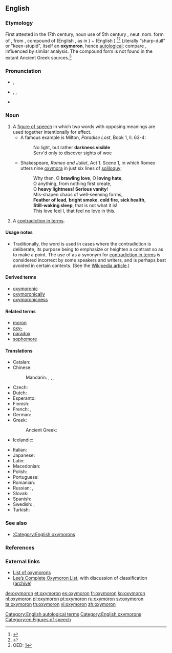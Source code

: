 {{also|Oxymoron|oxymóron}}
==English==
{{was wotd|2006|July|12}}
{{wikipedia}}

===Etymology===
First attested in the 17th century, noun use of 5th century {{etyl|la|en}} {{term|oxymorum|oxymōrum|pos=adj|la=la}}, neut. nom. form of {{term|oxymorus|oxymōrus|pos=adj|la=la}}, from {{etyl|grc|en}} {{term|ὀξύμωρος|||tr=oxumōros|lang=grc}}, compound of {{term|ὀξύς||sharp, keen|tr=oxus|lang=grc}} (English {{term|oxy-|lang=en}}, as in {{term|oxygen|lang=en}}) + {{term|μωρός||dull, stupid|tr=mōros|lang=grc}} (English {{term|moron||stupid person|lang=en}}).<ref>{{R:L&S|1=oxymōrus|2=oxymorus}}</ref><ref>{{R:LSJ|o)cu/mwros|ὀξύμωρος}}</ref> Literally “sharp-dull” or "keen-stupid", itself an '''oxymoron''', hence [[autological]]; compare {{term|sophomore|lit=wise fool|lang=en}}, influenced by similar analysis. The compound form {{term/t|grc|*ὀξύμωρον|tr=oxumōron}} is not found in the extant Ancient Greek sources.<ref>OED: [http://dictionary.oed.com.ezproxy.sfpl.org/cgi/entry/50168789]</ref>

===Pronunciation===
* {{a|UK}} {{IPA|/ɒksɪˈmɔːɹɒn/}}, {{X-SAMPA|/QksI"mO:r\Qn/}}
* {{a|US}} {{enPR|äk-sē-môrʹ-än|äk-sĭ-môrʹ-än}}, {{IPA|/ˌɑksiˈmɔɹɑn/|/ɑksɪˈmɔɹɑn/}}, {{X-SAMPA|/Aksi"mOr\An/|/AksI"mOr\An/}}
* {{audio|en-us-oxymoron.ogg|Audio (US)}}

===Noun===
{{en-noun|pl2=oxymora}}

# A [[figure of speech]] in which two words with opposing meanings are used together intentionally for effect.
#* A famous example is Milton, ''Paradise Lost'', Book 1, ll. 63-4:
#*: No light, but rather '''darkness visible'''
#*: Serv'd only to discover sights of woe
#* Shakespeare, ''Romeo and Juliet'', Act 1. Scene 1, in which Romeo utters nine [[oxymora]] in just six lines of [[soliloquy]]:
#*: Why then, O '''brawling love''', O '''loving hate''',
#*: O anything, from nothing first create,
#*: O '''heavy lightness'''! '''Serious vanity'''!
#*: Mis-shapen chaos of well-seeming forms,
#*: '''Feather of lead''', '''bright smoke''', '''cold fire''', '''sick health''',
#*: '''Still-waking sleep''', that is not what it is!
#*: This love feel I, that feel no love in this.
# {{context|general|lang=en}} A [[contradiction in terms]].

====Usage notes====
* Traditionally, the word {{term||oxymoron}} is used in cases where the contradiction is deliberate, its purpose being to emphasize or heighten a contrast so as to make a point. The use of {{term||oxymoron}} as a synonym for [[contradiction in terms]] is considered incorrect by some speakers and writers, and is perhaps best avoided in certain contexts. (See the [[w:oxymoron|Wikipedia article]].)

====Derived terms====
* [[oxymoronic]]
* [[oxymoronically]]
* [[oxymoronicness]]

====Related terms====
* [[moron]]
* [[oxy-]]
* [[paradox]]
* [[sophomore]]

====Translations====
{{trans-top|figure of speech}}
* Catalan: {{t-|ca|oxímoron|m}}
* Chinese:
*: Mandarin: {{t|cmn|矛盾修飾法|sc=Hani}}, {{t|cmn|矛盾修饰法|tr=máodùn xiūshìfǎ|sc=Hani}}, {{t|cmn|矛盾語|sc=Hani}}, {{t|cmn|矛盾语|tr=máodùnyǔ|sc=Hani}}
* Czech: {{t-|cs|oxymóron|m}}
* Dutch: {{t+|nl|beeldspraak}}
* Esperanto: {{t-|eo|oksimoro}}
* Finnish: {{t+|fi|oksymoron}}
* French: {{t+|fr|oxymore|m}}, {{t-|fr|keekeeli|p}}
* German: {{t+|de|Oxymoron|n}}
* Greek: {{t-|el|οξύμωρο σχήμα|n|tr=oxýmoro schíma|sc=Grek}}
*: Ancient Greek: {{t-|el|ὀξύμωρον|n|tr=oxymōron|sc=Grek}}
* Icelandic: {{t+|is|refhvörf|n-p}}
{{trans-mid}}
* Italian: {{t+|it|ossimoro|m}}
* Japanese: {{t-|ja|撞着語法|tr=どうちゃくごほう, dōchaku gohō|sc=Jpan}}
* Latin: {{t-|la|oxymorum|n}}
* Macedonian: {{t-|mk|оксиморон|m|tr=oksimóron|sc=Cyrl}}
* Polish: {{t+|pl|oksymoron|m}}
* Portuguese: {{t+|pt|oxímoro|m}}
* Romanian: {{t+|ro|oximoron|n}}
* Russian: {{t+|ru|оксиморон|m|tr=oksímoron|sc=Cyrl}}, {{t+|ru|оксюморон|m|tr=oksjúmoron|sc=Cyrl}}
* Slovak: {{t-|sk|oxymorón|m}}
* Spanish: {{t+|es|oxímoron|m}}
* Swedish: {{t+|sv|oxymoron}}, {{t-|sv|självmotsägelse}}
* Turkish: {{t-|tr|oksimoron|n}}
{{trans-bottom}}

{{trans-see|contradiction in terms}}

===See also===
* [[:Category:English oxymorons]]

===References===
<references/>

===External links===
* [http://www.atlantamortgagegroup.com/oxymoronlist.htm List of oxymorons]
* [http://lee.critesclan.com/oxymorons.html Lee’s Complete Oxymoron List], with discussion of classification ([http://web.archive.org/web/20080617020051/http://lee.critesclan.com/oxymorons.html archive])

[[Category:English autological terms]]
[[Category:English oxymorons]]
[[Category:en:Figures of speech]]

[[de:oxymoron]]
[[et:oxymoron]]
[[es:oxymoron]]
[[fr:oxymoron]]
[[ko:oxymoron]]
[[nl:oxymoron]]
[[pl:oxymoron]]
[[pt:oxymoron]]
[[ru:oxymoron]]
[[sv:oxymoron]]
[[ta:oxymoron]]
[[th:oxymoron]]
[[vi:oxymoron]]
[[zh:oxymoron]]